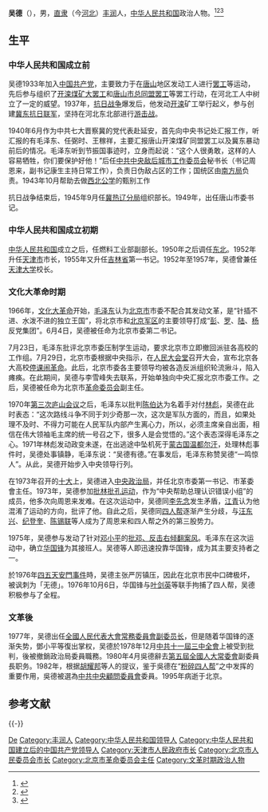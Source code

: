 {{for|四川农业大学校长|吴德 (1967年)}}
'''吴德'''（{{bd|1913年|2月5日|1995年|11月29日|catIdx=W吴}}），男，[[直隶|直隶]]（今[[河北|河北]]）[[丰润|丰润]]人，[[中华人民共和国|中华人民共和国]]政治人物。<ref>{{Cite book|title=吉林省百科全书 • 下册|author=王云坤主编; 尤国, 尹峰文, 邢世杰等副主编|publisher=吉林人民出版社|year=1998|isbn=|location=长春|pages=}}</ref><ref>{{Cite book|title=中国抗日战争人物大词典|author=刘景泉主编; 沈久泉, 王凯捷, 李卓副主编|publisher=天津大学出版社|year=1999|isbn=|location=|pages=}}</ref><ref>{{Cite book|title=二十世纪中国名人辞典|author=蔡开松, 于信凤主编; 曾卓明, 周溯源, 赵书刚副主编|publisher=辽宁人民出版社|year=1991|isbn=|location=沈阳|pages=}}</ref>

== 生平 ==
=== 中华人民共和国成立前 ===
吴德1933年加入[[中国共产党|中国共产党]]，主要致力于在[[唐山|唐山]]地区发动工人进行[[罢工|罢工]]等运动，先后参与组织了[[开滦煤矿大罢工|开滦煤矿大罢工]]和[[唐山市总同盟罢工|唐山市总同盟罢工]]等罢工行动，在河北工人中树立了一定的威望。1937年，[[抗日战争_(中国)|抗日战争]]爆发后，他发动[[开滦|开滦]]矿工举行起义，参与创建[[冀东抗日联军|冀东抗日联军]]，坚持在河北东北部进行[[游击战|游击战]]。

1940年6月作为中共七大晋察冀的党代表赴延安，首先向中央书记处汇报工作，听汇报的有毛泽东、任弼时、王稼祥，主要汇报唐山开滦煤矿同盟罢工以及冀东暴动前后的情况。毛泽东听到节振国事迹时，立身而起说：“这个人很勇敢，这样的人容易牺牲，你们要保护好他！”后任[[中共中央敌后城市工作委员会|中共中央敌后城市工作委员会]]秘书长（书记周恩来，副书记康生主持日常工作），负责日伪敌占区的工作；国统区由[[南方局|南方局]]负责。1943年10月帮助去做[[西北公学|西北公学]]的甄别工作 

抗日战争结束后，1945年9月任[[冀热辽分局|冀热辽分局]]组织部长。1949年，出任唐山市委书记。

=== 中华人民共和国成立初期 ===
[[中华人民共和国|中华人民共和国]]成立之后，任燃料工业部副部长。1950年之后调任[[中国东北地区|东北]]。1952年升任[[天津市|天津市]]市长，1955年又升任[[吉林省|吉林省]]第一书记。1952年至1957年，吴德曾兼任[[天津大学|天津大学]]校长。

=== 文化大革命时期 ===
1966年，[[文化大革命|文化大革命]]开始，[[毛泽东|毛泽东]]认为[[北京市|北京市]]市委不配合其发动文革，是“针插不进、水泼不进的独立王国”，将北京市和[[北京军区|北京军区]]的主要领导打成“[[彭真|彭]]、[[罗瑞卿|罗]]、[[陆定一|陆]]、[[杨尚昆|杨]]反党集团”。6月4日，吴德被任命为北京市委第二书记。

7月23日，毛泽东批评北京市委压制学生运动，要求北京市立即撤回派驻各高校的工作组。7月29日，北京市委根据中央指示，在[[人民大会堂|人民大会堂]]召开大会，宣布北京各大高校[[停课闹革命|停课闹革命]]。此后，北京市委各主要领导均被各造反派组织轮流揪斗，陷入瘫痪。在此期间，吴德与李雪峰失去联系，开始单独向中央汇报北京市委工作。之后，吴德被任命为北京市[[革命委员会|革命委员会]]副主任。

1970年[[第三次庐山会议|第三次庐山会议]]之后，毛泽东以批判[[陈伯达|陈伯达]]为名着手对付[[林彪|林彪]]，吴德在此时表态：“这次路线斗争不同于刘少奇那一次，这次是军队方面的，而且，如果处理不及时、不得力可能在人民军队内部产生离心力，所以，必须主席亲自出面，相信在伟大领袖毛主席的统一号召之下，很多人是会觉悟的。”这个表态深得毛泽东之心。1971年林彪发动政变未遂，在出逃途中坠机死于[[蒙古国|蒙古国]][[温都尔汗|温都尔汗]]，处理林彪事件时，吴德处事镇静，毛泽东说：“吴德有德。”在事发后，毛泽东称赞吴德“一鸣惊人”。从此，吴德开始步入中央领导行列。

在1973年召开的[[中國共產黨第十次全國代表大會|十大]]上，吴德进入[[中国共产党中央政治局|中央政治局]]，并任北京市委第一书记、市革委會主任。1973年，吴德参加[[批林批孔运动|批林批孔运动]]，作为“中央帮助总理认识错误小组”的成员，他多次向周恩来发难。在这次运动中，吴德同[[李先念|李先念]]发生矛盾，[[江青|江青]]认为他混淆了运动的方向，批评了他。自此之后，吴德同[[四人帮|四人帮]]逐渐产生分歧，与[[汪东兴|汪东兴]]、[[纪登奎|纪登奎]]、[[陈锡联|陈锡联]]等人成为了周恩来和四人帮之外的第三股势力。

1975年，吴德参与发动了针对[[邓小平|邓小平]]的[[批邓、反击右倾翻案风|批邓、反击右倾翻案风]]。毛泽东在这次运动中，确立[[华国锋|华国锋]]为其接班人。吴德等人即迅速投靠华国锋，成为其主要支持者之一。

於1976年[[四五天安門事件|四五天安門事件]]時，吴德主张严厉镇压，因此在北京市民中口碑极坏，被讽刺为「无德」。1976年10月6日，华国锋与[[叶剑英|叶剑英]]等联手拘捕了四人帮，吴德积极参与了全程。

=== 文革後 ===
1977年，吴德出任[[全國人民代表大會常務委員會副委员长|全國人民代表大會常務委員會副委员长]]，但是随着华国锋的逐渐失势，鄧小平等復出掌权，吴德於1978年12月[[中共十一屆三中全會|中共十一屆三中全會]]上被受到批判，後被撤銷政治局委員職務。1980年4月吳德辭去[[第五屆全國人大常委會|第五屆全國人大常委會]]副委員長职务。1982年，根据[[胡耀邦|胡耀邦]]等人的提议，鉴于吳德在“[[粉碎四人帮|粉碎四人帮]]”之中发挥的重要作用，吳德被選為[[中共中央顧問委員會|中共中央顧問委員會]]委員。1995年病逝于北京。

== 参考文献 ==
{{Reflist}}

{{-}}
{{start box}}
{{s-gov|prc}}
{{s-before|[[黄敬|黄　敬]]}}
{{s-title|[[天津市人民政府|天津市人民政府]][[天津市市长|市長]]|1952年－1955年}}
{{s-after|[[黄火青|黄火青]]<br /><small>[[天津市人民委员会|天津市人民委员会]]市长</small>}}
{{s-before|[[彭真|彭真]]}}
{{s-title|[[北京市人民委员会|北京市人民委员会]]市长|1966年－1967年}}
{{s-none|人民委员会改称革命委员会}}
{{s-before|[[谢富治|谢富治]]}}
{{s-title|[[北京市革命委员会|北京市革命委员会]]主任|1973年－1978年}}
{{s-after|[[林乎加|林乎加]]}}
{{s-ppo|cpc}}
{{s-before|[[李梦龄|李梦龄]]<br /><small>省委书记</small>}}
{{s-title|[[中国共产党吉林省委员会|中国共产党吉林省委员会]][[省委书记|第一书记]]|1955年－1966年}}
{{s-after|[[赵林|赵　林]]<br /><small>代理</small>}}
{{s-before|[[谢富治|谢富治]]}}
{{s-title|[[中国共产党北京市委员会|中国共产党北京市委员会]]第一书记|1973年－1978年}}
{{s-after|[[林乎加|林乎加]]}}
{{end box}}

{{中共中央政治局/11|委员}}
{{全国人大常委会副委员长}}
{{中华人民共和国北京市正职领导人|nocat}}
{{中华人民共和国天津市正职领导人|nocat}}
{{中华人民共和国吉林省正职领导人|nocat}}
{{天津市市长}}
{{北京市市长}}
{{文革时期人物}}

{{Authority control}}
{{DEFAULTSORT:Wu吴}}
[[Category:吳姓|De]]
[[Category:丰润人|Category:丰润人]]
[[Category:中华人民共和国领导人|Category:中华人民共和国领导人]]
[[Category:中华人民共和国建立后的中国共产党领导人|Category:中华人民共和国建立后的中国共产党领导人]]
[[Category:天津市人民政府市长|Category:天津市人民政府市长]]
[[Category:北京市人民委员会市长|Category:北京市人民委员会市长]]
[[Category:北京市革命委员会主任|Category:北京市革命委员会主任]]
[[Category:文革时期政治人物|Category:文革时期政治人物]]